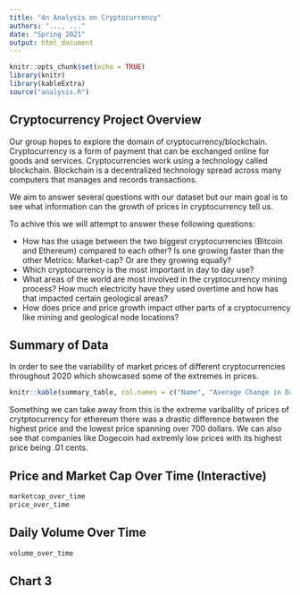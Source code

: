 ```yaml
---
title: "An Analysis on Cryptocurrency"
authors: "..., ..."
date: "Spring 2021"
output: html_document
---
```


```r
knitr::opts_chunk$set(echo = TRUE) 
library(knitr)
library(kableExtra)
source("analysis.R")
```
## Cryptocurrency Project Overview
Our group hopes to explore the domain of cryptocurrency/blockchain. Cryptocurrency is a form of payment that can be exchanged online for goods and services. Cryptocurrencies work using a technology called blockchain. Blockchain is a decentralized technology spread across many computers that manages and records transactions.

We aim to answer several questions with our dataset but our main goal is to see what information can the growth of prices in cryptocurrency tell us.

To achive this we will attempt to answer these following questions:

- How has the usage between the two biggest cryptocurrencies (Bitcoin and Ethereum) compared to each other? Is one growing faster than the other Metrics: Market-cap? Or are they growing equally?
- Which cryptocurrency is the most important in day to day use? 
- What areas of the world are most involved in the cryptocurrency mining process? How much electricity have they used overtime and how has that impacted certain geological areas?
- How does price and price growth impact other parts of a cryptocurrency like mining and geological node locations?

## Summary of Data

In order to see the variability of market prices of different cryptocurrencies throughout 2020 which showcased some of the extremes in prices. 
```r
knitr::kable(summary_table, col.names = c("Name", "Average Change in Daily Price ($)", "Highest Price ($)", "Lowest Price ($)", "Change in Market Cap ($)", "Average Volume (Daily Transacted Amount in $)"), caption = "Cryptocurrency in 2020", "simple")
```
Something we can take away from this is the extreme varibalilty of prices of crytptocurrency for ethereum there was a drastic difference between the highest price and the lowest price spanning over 700 dollars. We can also see that companies like Dogecoin had extremly low prices with its highest price being .01 cents.

## Price and Market Cap Over Time (Interactive)
```r
marketcap_over_time
price_over_time
```

## Daily Volume Over Time
```r
volume_over_time
```

## Chart 3